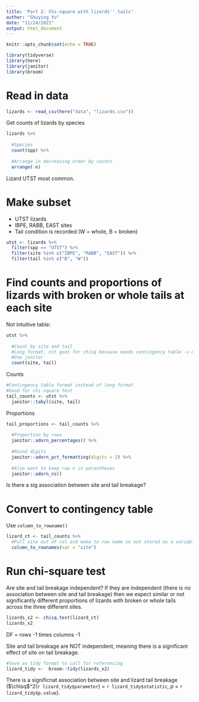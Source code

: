 ```yaml
---
title: 'Part 2: Chi-square with lizards'' tails'
author: "Shuying Yu"
date: "11/24/2021"
output: html_document
---
```


```r
knitr::opts_chunk$set(echo = TRUE)

library(tidyverse)
library(here)
library(janitor)
library(broom)
```


# Read in data


```r
lizards <- read_csv(here("data", "lizards.csv"))
```


Get counts of lizards by species

```r
lizards %>% 
  
  #Species
  count(spp) %>% 
  
  #Arrange in decreasing order by counts
  arrange(-n)
```

Lizard UTST most common.

# Make subset

- UTST lizards
- IBPE, RABB, EAST sites
- Tail condition is recorded (W = whole, B = broken)


```r
utst <- lizards %>% 
  filter(spp == "UTST") %>% 
  filter(site %in% c("IBPE", "RABB", "EAST")) %>% 
  filter(tail %in% c("B", "W"))
```


# Find counts and proportions of lizards with broken or whole tails at each site

Not intuitive table:

```r
utst %>% 
  
  #Count by site and tail
  #Long format, nit goot for chisq because needs contingency table -> make it wider
  #Use janitor
  count(site, tail)
```


Counts

```r
#Contingency table format instead of long format
#Good for chi-square test
tail_counts <- utst %>% 
  janitor::tabyl(site, tail)
```


Proportions

```r
tail_proportions <- tail_counts %>% 
  
  #Proportion by rows
  janitor::adorn_percentages() %>% 
  
  #Round digits
  janitor::adorn_pct_formatting(digits = 2) %>% 
  
  #Also want to keep raw n in parentheses
  janitor::adorn_ns()
```

Is there a sig association between site and tail breakage?


# Convert to contingency table

Use `column_to_rowname()`

```r
lizard_ct <- tail_counts %>% 
  #Pull site out of col and make to row name so not stored as a variable
  column_to_rownames(var = "site") 
```


# Run chi-square test

Are site and tail breakage independent? If they are independent (there is no association between site and tail breakage) then we expect similar or not significantly different proportions of lizards with broken or whole tails across the three different sites. 

```r
lizards_x2 <- chisq.test(lizard_ct)
lizards_x2
```
DF = rows -1 times columns -1

Site and tail breakage are NOT independent, meaning there is a significant effect of site on tail breakage. 

```r
#Save as tidy format to call for referencing
lizard_tidy <-  broom::tidy(lizards_x2)
```

There is a significnat association between site and lizard tail breakage ($\chisq$^2(`r lizard_tidy$parameter`) = `r lizard_tidy$statistic`, *p* = `r lizard_tidy$p.value`).

